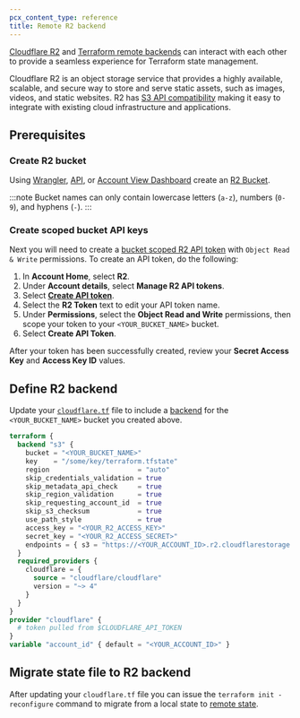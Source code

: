 ```yaml
---
pcx_content_type: reference
title: Remote R2 backend
---
```



[Cloudflare R2](/r2/) and [Terraform remote backends](https://developer.hashicorp.com/terraform/language/settings/backends/remote) can interact with each other to provide a seamless experience for Terraform state management.

Cloudflare R2 is an object storage service that provides a highly available, scalable, and secure way to store and serve static assets, such as images, videos, and static websites. R2 has [S3 API compatibility](/r2/api/s3/api/) making it easy to integrate with existing cloud infrastructure and applications.

## Prerequisites

### Create R2 bucket

Using [Wrangler](/workers/wrangler/install-and-update/), [API](/api/resources/r2/subresources/buckets/methods/create/), or [Account View Dashboard](https://dash.cloudflare.com/?to=/:account/r2/new) create an [R2 Bucket](/r2/buckets/create-buckets/).

<Render file="create-r2-buckets" />

:::note
Bucket names can only contain lowercase letters (`a-z`), numbers (`0-9`), and hyphens (`-`).
:::

### Create scoped bucket API keys

Next you will need to create a [bucket scoped R2 API token](/r2/api/tokens/) with `Object Read & Write` permissions. To create an API token, do the following:

1. In **Account Home**, select **R2**.
2. Under **Account details**, select **Manage R2 API tokens**.
3. Select [**Create API token**](https://dash.cloudflare.com/?to=/:account/r2/api-tokens).
4. Select the **R2 Token** text to edit your API token name.
5. Under **Permissions**, select the **Object Read and Write** permissions, then scope your token to your `<YOUR_BUCKET_NAME>` bucket.
6. Select **Create API Token**.

After your token has been successfully created, review your **Secret Access Key** and **Access Key ID** values.

## Define R2 backend

Update your [`cloudflare.tf`](/terraform/tutorial/initialize-terraform/) file to include a [backend](https://developer.hashicorp.com/terraform/language/settings/backends/configuration) for the `<YOUR_BUCKET_NAME>` bucket you created above.

<Render file="v4-code-snippets" />

```tf
terraform {
  backend "s3" {
    bucket = "<YOUR_BUCKET_NAME>"
    key    = "/some/key/terraform.tfstate"
    region                      = "auto"
    skip_credentials_validation = true
    skip_metadata_api_check     = true
    skip_region_validation      = true
    skip_requesting_account_id  = true
    skip_s3_checksum            = true
    use_path_style              = true
    access_key = "<YOUR_R2_ACCESS_KEY>"
    secret_key = "<YOUR_R2_ACCESS_SECRET>"
    endpoints = { s3 = "https://<YOUR_ACCOUNT_ID>.r2.cloudflarestorage.com" }
  }
  required_providers {
    cloudflare = {
      source = "cloudflare/cloudflare"
      version = "~> 4"
    }
  }
}
provider "cloudflare" {
  # token pulled from $CLOUDFLARE_API_TOKEN
}
variable "account_id" { default = "<YOUR_ACCOUNT_ID>" }
```

## Migrate state file to R2 backend

After updating your `cloudflare.tf` file you can issue the `terraform init -reconfigure` command to migrate from a local state to [remote state](https://developer.hashicorp.com/terraform/language/state/remote).

